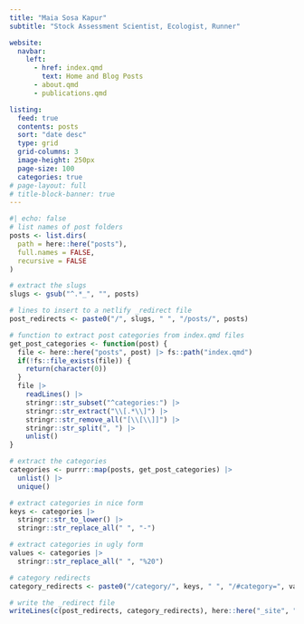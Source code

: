 ```yaml
---
title: "Maia Sosa Kapur"
subtitle: "Stock Assessment Scientist, Ecologist, Runner"

website:
  navbar: 
    left:
      - href: index.qmd
        text: Home and Blog Posts
      - about.qmd
      - publications.qmd

listing:
  feed: true
  contents: posts
  sort: "date desc"
  type: grid
  grid-columns: 3
  image-height: 250px
  page-size: 100
  categories: true
# page-layout: full
# title-block-banner: true
---
```


```r
#| echo: false
# list names of post folders
posts <- list.dirs(
  path = here::here("posts"),
  full.names = FALSE,
  recursive = FALSE
)

# extract the slugs
slugs <- gsub("^.*_", "", posts)

# lines to insert to a netlify _redirect file
post_redirects <- paste0("/", slugs, " ", "/posts/", posts)

# function to extract post categories from index.qmd files
get_post_categories <- function(post) {
  file <- here::here("posts", post) |> fs::path("index.qmd")
  if(!fs::file_exists(file)) {
    return(character(0))
  }
  file |>
    readLines() |> 
    stringr::str_subset("^categories:") |>
    stringr::str_extract("\\[.*\\]") |> 
    stringr::str_remove_all("[\\[\\]]") |>
    stringr::str_split(", ") |> 
    unlist()
}

# extract the categories
categories <- purrr::map(posts, get_post_categories) |> 
  unlist() |> 
  unique()

# extract categories in nice form
keys <- categories |> 
  stringr::str_to_lower() |>
  stringr::str_replace_all(" ", "-")

# extract categories in ugly form
values <- categories |>
  stringr::str_replace_all(" ", "%20")

# category redirects
category_redirects <- paste0("/category/", keys, " ", "/#category=", values)

# write the _redirect file
writeLines(c(post_redirects, category_redirects), here::here("_site", "_redirects"))
```
